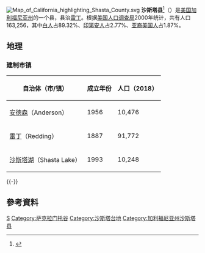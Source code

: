 {{noteTA	
|G1=US_CA_Cities
|1=zh-cn:县;zh-tw:郡;zh-hk:縣;}}
[[File:Map_of_California_highlighting_Shasta_County.svg|right]]
'''沙斯塔县'''<ref>{{Cite web|url=https://terms.naer.edu.tw/detail/3013253/|title=Shasta - 沙斯塔|website=國家教育研究院雙語詞彙、學術名詞暨辭書資訊網|access-date=2021-12-14|archive-date=2021-12-14|archive-url=https://web.archive.org/web/20211214025813/https://terms.naer.edu.tw/detail/3013253/|dead-url=no}}</ref>（{{lang-en|Shasta County}}）是[[美国|美国]][[加利福尼亚州|加利福尼亚州]]的一个县，县治[[雷丁_(加利福尼亚州)|雷丁]]。根据[[美国人口调查局|美国人口调查局]]2000年统计，共有人口163,256，其中[[白人|白人]]占89.32%、[[印第安人|印第安人]]占2.77%、[[亚裔美国人|亚裔美国人]]占1.87%。

==地理==
===建制市镇===
{| class="wikitable sortable" style="margin:auto;"
! 自治体（市/镇）
! 成立年份
! 人口（2018）
|-
| [[安德森_(加利福尼亚州)|安德森]]（Anderson）
| 1956
| 10,476
|-
| [[雷丁_(加利福尼亚州)|雷丁]]（Redding）
| 1887
| 91,772
|-
| [[沙斯塔湖_(加利福尼亚州)|沙斯塔湖]]（Shasta Lake）
| 1993
| 10,248
|}
{{-}}

==參考資料==
{{reflist}}

{{沙斯塔縣 (加利福尼亞州)}}
{{California}}
{{California-stub}}

[[Category:加利福尼亞州行政區劃|S]]
[[Category:萨克拉门托谷|Category:萨克拉门托谷]]
[[Category:沙斯塔台地|Category:沙斯塔台地]]
[[Category:加利福尼亚州沙斯塔县|Category:加利福尼亚州沙斯塔县]]